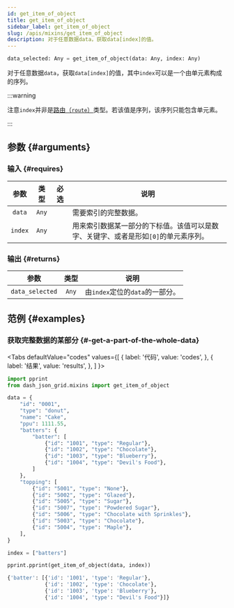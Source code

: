 ```yaml
---
id: get_item_of_object
title: get_item_of_object
sidebar_label: get_item_of_object
slug: /apis/mixins/get_item_of_object
description: 对于任意数据data，获取data[index]的值。
---
```





<APITopBar type="func" isPrivate={true} source="mixins.py#L99" />

```python
data_selected: Any = get_item_of_object(data: Any, index: Any)
```

对于任意数据`data`，获取`data[index]`的值，其中`index`可以是一个由单元素构成的序列。

:::warning

注意`index`并非是[路由（`route`）](./Route.mdx)类型。若该值是序列，该序列只能包含单元素。

:::

## 参数 {#arguments}

### 输入 {#requires}

|  参数   | 类型  |               必选                | <center>说明</center>                                                               |
| :-----: | :---: | :-------------------------------: | ----------------------------------------------------------------------------------- |
| `data`  | `Any` | <InlineIcon icon={vsiCheckIcon}/> | 需要索引的完整数据。                                                                |
| `index` | `Any` | <InlineIcon icon={vsiCheckIcon}/> | 用来索引数据某一部分的下标值。该值可以是数字、关键字、或者是形如`[0]`的单元素序列。 |

### 输出 {#returns}

|      参数       | 类型  | <center>说明</center>           |
| :-------------: | :---: | :------------------------------ |
| `data_selected` | `Any` | 由`index`定位的`data`的一部分。 |

## 范例 {#examples}

### <IconObjType type="term"/> 获取完整数据的某部分 {#-get-a-part-of-the-whole-data}

<Tabs
  defaultValue="codes"
  values={[
    { label: '代码', value: 'codes', },
    { label: '结果', value: 'results', },
  ]
}>

<TabItem value="codes">

```python title="get_a_part_of_data.py" showLineNumbers
import pprint
from dash_json_grid.mixins import get_item_of_object

data = {
    "id": "0001",
    "type": "donut",
    "name": "Cake",
    "ppu": 1111.55,
    "batters": {
        "batter": [
            {"id": "1001", "type": "Regular"},
            {"id": "1002", "type": "Chocolate"},
            {"id": "1003", "type": "Blueberry"},
            {"id": "1004", "type": "Devil's Food"},
        ]
    },
    "topping": [
        {"id": "5001", "type": "None"},
        {"id": "5002", "type": "Glazed"},
        {"id": "5005", "type": "Sugar"},
        {"id": "5007", "type": "Powdered Sugar"},
        {"id": "5006", "type": "Chocolate with Sprinkles"},
        {"id": "5003", "type": "Chocolate"},
        {"id": "5004", "type": "Maple"},
    ],
}

index = ["batters"]

pprint.pprint(get_item_of_object(data, index))
```

</TabItem>

<TabItem value="results">

```python
{'batter': [{'id': '1001', 'type': 'Regular'},
            {'id': '1002', 'type': 'Chocolate'},
            {'id': '1003', 'type': 'Blueberry'},
            {'id': '1004', 'type': "Devil's Food"}]}
```

</TabItem>

</Tabs>
